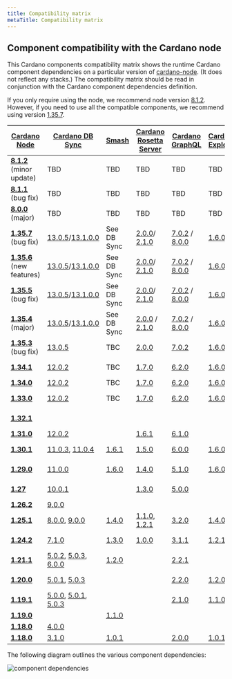 ```yaml
---
title: Compatibility matrix
metaTitle: Compatibility matrix
---
```


## Component compatibility with the Cardano node

This Cardano components compatibility matrix shows the runtime Cardano component dependencies on a particular version of [cardano-node](https://github.com/input-output-hk/cardano-node/releases). (It does not reflect any stacks.) The compatibility matrix should be read in conjunction with the Cardano component dependencies definition.

If you only require using the node, we recommend node version [8.1.2](https://github.com/input-output-hk/cardano-node/releases/tag/8.1.2). However, if you need to use all the compatible components, we recommend using version [1.35.7](https://github.com/input-output-hk/cardano-node/releases/tag/1.35.7).

| [Cardano Node](https://github.com/input-output-hk/cardano-node/releases) | [Cardano DB Sync](https://github.com/input-output-hk/cardano-db-sync/releases) | [Smash](https://github.com/input-output-hk/smash/releases) | [Cardano Rosetta Server](https://github.com/input-output-hk/cardano-rosetta/releases) | [Cardano GraphQL](https://github.com/input-output-hk/cardano-graphql/releases) | [Cardano Explorer](https://github.com/input-output-hk/cardano-explorer-app/releases) | [Cardano Wallet](https://github.com/input-output-hk/cardano-wallet/releases) | 
|---|---|---|---|---|---|---|
| __[8.1.2](https://github.com/input-output-hk/cardano-node/releases/tag/8.1.2)__ (minor update) |TBD|TBD|TBD|TBD|TBD|TBD|
| __[8.1.1](https://github.com/input-output-hk/cardano-node/releases/tag/8.1.1)__ (bug fix) |TBD|TBD|TBD|TBD|TBD|TBD|
| __[8.0.0](https://github.com/input-output-hk/cardano-node/releases/tag/8.0.0)__ (major) |TBD|TBD|TBD|TBD|TBD|TBD|
| __[1.35.7](https://github.com/input-output-hk/cardano-node/releases/tag/1.35.7)__ (bug fix) |[13.0.5](https://github.com/input-output-hk/cardano-db-sync/releases/tag/13.0.5)/[13.1.0.0](https://github.com/input-output-hk/cardano-db-sync/releases/tag/13.1.0.0)|See DB Sync|[2.0.0](https://github.com/cardano-foundation/cardano-rosetta/releases/tag/2.0.0)/ [2.1.0](https://github.com/cardano-foundation/cardano-rosetta/releases/tag/2.1.0)|[7.0.2](https://github.com/input-output-hk/cardano-graphql/releases/tag/7.0.2) / [8.0.0](https://github.com/input-output-hk/cardano-graphql/releases/tag/8.0.0)|[1.6.0](https://github.com/input-output-hk/cardano-explorer-app/releases/tag/1.6.0)|[2022-12-14](https://github.com/input-output-hk/cardano-wallet/releases/tag/v2022-12-14)|
| __[1.35.6](https://github.com/input-output-hk/cardano-node/releases/tag/1.35.6)__ (new features)|[13.0.5](https://github.com/input-output-hk/cardano-db-sync/releases/tag/13.0.5)/[13.1.0.0](https://github.com/input-output-hk/cardano-db-sync/releases/tag/13.1.0.0)|See DB Sync|[2.0.0](https://github.com/cardano-foundation/cardano-rosetta/releases/tag/2.0.0)/ [2.1.0](https://github.com/cardano-foundation/cardano-rosetta/releases/tag/2.1.0)|[7.0.2](https://github.com/input-output-hk/cardano-graphql/releases/tag/7.0.2) / [8.0.0](https://github.com/input-output-hk/cardano-graphql/releases/tag/8.0.0)|[1.6.0](https://github.com/input-output-hk/cardano-explorer-app/releases/tag/1.6.0)|[2022-12-14](https://github.com/input-output-hk/cardano-wallet/releases/tag/v2022-12-14)|
| __[1.35.5](https://github.com/input-output-hk/cardano-node/releases/tag/1.35.5)__ (bug fix) |[13.0.5](https://github.com/input-output-hk/cardano-db-sync/releases/tag/13.0.5)/[13.1.0.0](https://github.com/input-output-hk/cardano-db-sync/releases/tag/13.1.0.0)|See DB Sync|[2.0.0](https://github.com/cardano-foundation/cardano-rosetta/releases/tag/2.0.0)/ [2.1.0](https://github.com/cardano-foundation/cardano-rosetta/releases/tag/2.1.0)|[7.0.2](https://github.com/input-output-hk/cardano-graphql/releases/tag/7.0.2) / [8.0.0](https://github.com/input-output-hk/cardano-graphql/releases/tag/8.0.0)|[1.6.0](https://github.com/input-output-hk/cardano-explorer-app/releases/tag/1.6.0)|[2022-12-14](https://github.com/input-output-hk/cardano-wallet/releases/tag/v2022-12-14)|
| __[1.35.4](https://github.com/input-output-hk/cardano-node/releases/tag/1.35.4)__ (major) |[13.0.5](https://github.com/input-output-hk/cardano-db-sync/releases/tag/13.0.5)/[13.1.0.0](https://github.com/input-output-hk/cardano-db-sync/releases/tag/13.1.0.0)|See DB Sync|[2.0.0](https://github.com/cardano-foundation/cardano-rosetta/releases/tag/2.0.0) / [2.1.0](https://github.com/cardano-foundation/cardano-rosetta/releases/tag/2.1.0)|[7.0.2](https://github.com/input-output-hk/cardano-graphql/releases/tag/7.0.2) / [8.0.0](https://github.com/input-output-hk/cardano-graphql/releases/tag/8.0.0)|[1.6.0](https://github.com/input-output-hk/cardano-explorer-app/releases/tag/1.6.0)|[2022-12-14](https://github.com/input-output-hk/cardano-wallet/releases/tag/v2022-12-14)|
| __[1.35.3](https://github.com/input-output-hk/cardano-node/releases/tag/1.35.3)__ (bug fix)|[13.0.5](https://github.com/input-output-hk/cardano-db-sync/releases/tag/13.0.5)|TBC|[2.0.0](https://github.com/cardano-foundation/cardano-rosetta/releases/tag/2.0.0)|[7.0.2](https://github.com/input-output-hk/cardano-graphql/releases/tag/7.0.2)|[1.6.0](https://github.com/input-output-hk/cardano-explorer-app/releases/tag/1.6.0)|[2022-10-06](https://github.com/input-output-hk/cardano-wallet/releases/tag/v2022-10-06)|
| __[1.34.1](https://github.com/input-output-hk/cardano-node/releases/tag/1.34.1)__ |[12.0.2](https://github.com/input-output-hk/cardano-db-sync/releases/tag/12.0.2)|TBC|[1.7.0](https://github.com/cardano-foundation/cardano-rosetta/releases/tag/1.7.0)|[6.2.0](https://github.com/input-output-hk/cardano-graphql/releases/tag/6.2.0)|[1.6.0](https://github.com/input-output-hk/cardano-explorer-app/releases/tag/1.6.0)|[2022-05-27](https://github.com/input-output-hk/cardano-wallet/releases/tag/v2022-05-27)|
| __[1.34.0](https://github.com/input-output-hk/cardano-node/releases/tag/1.34.0)__ |[12.0.2](https://github.com/input-output-hk/cardano-db-sync/releases/tag/12.0.2)|TBC|[1.7.0](https://github.com/cardano-foundation/cardano-rosetta/releases/tag/1.7.0)|[6.2.0](https://github.com/input-output-hk/cardano-graphql/releases/tag/6.2.0)|[1.6.0](https://github.com/input-output-hk/cardano-explorer-app/releases/tag/1.6.0)|TBC|
| __[1.33.0](https://github.com/input-output-hk/cardano-node/releases/tag/1.33.0)__ |[12.0.2](https://github.com/input-output-hk/cardano-db-sync/releases/tag/12.0.2)|TBC|[1.7.0](https://github.com/cardano-foundation/cardano-rosetta/releases/tag/1.7.0)|[6.2.0](https://github.com/input-output-hk/cardano-graphql/releases/tag/6.2.0)|[1.6.0](https://github.com/input-output-hk/cardano-explorer-app/releases/tag/1.6.0)|[2022-01-18](https://github.com/input-output-hk/cardano-wallet/releases/tag/v2022-01-18)|
| __[1.32.1](https://github.com/input-output-hk/cardano-node/releases/tag/1.32.1)__ ||||||[2021-12-15](https://github.com/input-output-hk/cardano-wallet/releases/tag/v2021-12-15)|
| __[1.31.0](https://github.com/input-output-hk/cardano-node/releases/tag/1.31.0)__ |[12.0.2](https://github.com/input-output-hk/cardano-db-sync/releases/tag/12.0.2)||[1.6.1](https://github.com/cardano-foundation/cardano-rosetta/releases/tag/1.6.1)|[6.1.0](https://github.com/input-output-hk/cardano-graphql/releases/tag/6.1.0)|||
| __[1.30.1](https://github.com/input-output-hk/cardano-node/releases/tag/1.30.1)__ |[11.0.3](https://github.com/input-output-hk/cardano-db-sync/releases/tag/11.0.3), [11.0.4](https://github.com/input-output-hk/cardano-db-sync/releases/tag/11.0.4)|[1.6.1](https://github.com/input-output-hk/smash/releases/tag/1.6.1)|[1.5.0](https://github.com/cardano-foundation/cardano-rosetta/releases/tag/1.5.0)|[6.0.0](https://github.com/input-output-hk/cardano-graphql/releases/tag/6.0.0)|[1.6.0](https://github.com/input-output-hk/cardano-explorer-app/releases/tag/1.6.0) |[2021-11-11 ](https://github.com/input-output-hk/cardano-wallet/releases/tag/v2021-11-11)|****
| __[1.29.0](https://github.com/input-output-hk/cardano-node/releases/tag/1.29.0)__ |[11.0.0](https://github.com/input-output-hk/cardano-db-sync/releases/tag/11.0.0)|[1.6.0](https://github.com/input-output-hk/smash/releases/tag/1.6.0)|[1.4.0](https://github.com/cardano-foundation/cardano-rosetta/releases/tag/1.4.0)| [5.1.0](https://github.com/input-output-hk/cardano-graphql/releases/tag/5.1.0)|[1.6.0](https://github.com/input-output-hk/cardano-explorer-app/releases/tag/1.6.0) |[2021-09-09](https://github.com/input-output-hk/cardano-wallet/releases/tag/v2021-09-09)|
| __[1.27](https://github.com/input-output-hk/cardano-node/releases/tag/1.27.0)__ |[10.0.1](https://github.com/input-output-hk/cardano-db-sync/releases/tag/10.0.1) | |[1.3.0](https://github.com/cardano-foundation/cardano-rosetta/releases/tag/1.3.0)|[5.0.0](https://github.com/input-output-hk/cardano-graphql/releases/tag/5.0.0) | |[2021-06-11](https://github.com/input-output-hk/cardano-wallet/releases/tag/v2021-06-11) |
| __[1.26.2](https://github.com/input-output-hk/cardano-node/releases/tag/1.26.2)__ | [9.0.0](https://github.com/input-output-hk/cardano-db-sync/releases/tag/9.0.0)  | | | | | |
| __[1.25.1](https://github.com/input-output-hk/cardano-node/releases/tag/1.25.1)__ | [8.0.0](https://github.com/input-output-hk/cardano-db-sync/releases/tag/8.0.0), [9.0.0](https://github.com/input-output-hk/cardano-db-sync/releases/tag/9.0.0)  | [1.4.0](https://github.com/input-output-hk/smash/releases/tag/v1.4.0) | [1.1.0](https://github.com/cardano-foundation/cardano-rosetta/releases/tag/1.1.0), [1.2.1](https://github.com/cardano-foundation/cardano-rosetta/releases/tag/1.2.1) |  [3.2.0](https://github.com/input-output-hk/cardano-graphql/releases/tag/3.2.0) | [1.4.0](https://github.com/input-output-hk/cardano-explorer-app/releases/tag/1.4.0) | [2021.02.12](https://github.com/input-output-hk/cardano-wallet/releases/tag/v2021-02-12), [2021.02.15](https://github.com/input-output-hk/cardano-wallet/releases/tag/v2021-02-15) |
| __[1.24.2](https://github.com/input-output-hk/cardano-node/releases/tag/1.24.2)__ | [7.1.0](https://github.com/input-output-hk/cardano-db-sync/releases/tag/7.1.0)  | [1.3.0](https://github.com/input-output-hk/smash/releases/tag/1.3.0) |  [1.0.0](https://github.com/cardano-foundation/cardano-rosetta/releases/tag/1.0.0) | [3.1.1](https://github.com/input-output-hk/cardano-graphql/releases/tag/3.1.1)  | [1.2.1](https://github.com/input-output-hk/cardano-explorer-app/releases/tag/1.2.1) | [2020.12.21](https://github.com/input-output-hk/cardano-wallet/releases/tag/v2020-12-21), [2020.01.12](https://github.com/input-output-hk/cardano-wallet/releases/tag/v2021-01-12) |
| __[1.21.1](https://github.com/input-output-hk/cardano-node/releases/tag/1.21.1)__ | [5.0.2](https://github.com/input-output-hk/cardano-db-sync/releases/tag/5.0.2), [5.0.3](https://github.com/input-output-hk/cardano-db-sync/releases/tag/5.0.3), [6.0.0](https://github.com/input-output-hk/cardano-db-sync/releases/tag/6.0.0)  | [1.2.0](https://github.com/input-output-hk/smash/releases/tag/1.2.0)  |   | [2.2.1](https://github.com/input-output-hk/cardano-graphql/releases/tag/2.2.1)  |  | [2020.10.13](https://github.com/input-output-hk/cardano-wallet/releases/tag/v2020-10-13) |
| __[1.20.0](https://github.com/input-output-hk/cardano-node/releases/tag/1.20.0)__ | [5.0.1](https://github.com/input-output-hk/cardano-db-sync/releases/tag/5.0.1),  [5.0.3](https://github.com/input-output-hk/cardano-db-sync/releases/tag/5.0.3)  |   |   | [2.2.0](https://github.com/input-output-hk/cardano-graphql/releases/tag/2.2.0)  | [1.2.0](https://github.com/input-output-hk/cardano-explorer-app/releases/tag/1.2.0) | [2020.9.22](https://github.com/input-output-hk/cardano-wallet/releases/tag/v2020-09-22), [2020.9.30](https://github.com/input-output-hk/cardano-wallet/releases/tag/v2020-09-30) |
| __[1.19.1](https://github.com/input-output-hk/cardano-node/releases/tag/1.19.1)__ | [5.0.0](https://github.com/input-output-hk/cardano-db-sync/releases/tag/5.0.0), [5.0.1](https://github.com/input-output-hk/cardano-db-sync/releases/tag/5.0.1), [5.0.3](https://github.com/input-output-hk/cardano-db-sync/releases/tag/5.0.3)  |   |   | [2.1.0](https://github.com/input-output-hk/cardano-graphql/releases/tag/2.1.0) |  [1.1.0](https://github.com/input-output-hk/cardano-explorer-app/releases/tag/1.1.0)  | [2020.9.11](https://github.com/input-output-hk/cardano-wallet/releases/tag/v2020-09-11) |
| __[1.19.0](https://github.com/input-output-hk/cardano-node/releases/tag/1.19.0)__ |  []() | [1.1.0](https://github.com/input-output-hk/smash/releases/tag/1.1.0)  |   |   |  |  |
| __[1.18.0](https://github.com/input-output-hk/cardano-node/releases/tag/1.18.0)__ |  [4.0.0](https://github.com/input-output-hk/cardano-db-sync/releases/tag/4.0.0) | []()  |   |   |  |  |
| __[1.18.0](https://github.com/input-output-hk/cardano-node/releases/tag/1.18.0)__ |  [3.1.0](https://github.com/input-output-hk/cardano-db-sync/releases/tag/3.1.0) |[1.0.1](https://github.com/input-output-hk/smash/releases/tag/1.0.1)  | | [2.0.0](https://github.com/input-output-hk/cardano-graphql/releases/tag/2.0.0)  |  [1.0.1](https://github.com/input-output-hk/cardano-explorer-app/releases/tag/1.0.1)  | [2020.8.3](https://github.com/input-output-hk/cardano-wallet/releases/tag/v2020-08-03) |


The following diagram outlines the various component dependencies:

![component dependencies](Cardano_component_dependencies.png)






